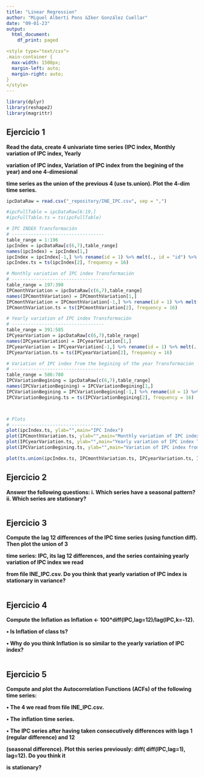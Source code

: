 ```yaml
---
title: "Linear Regression"
author: "Miguel Albertí Pons &Iker González Cuellar"
date: "09-01-23"
output:
  html_document:
    df_print: paged

<style type="text/css">
.main-container {
  max-width: 1500px;
  margin-left: auto;
  margin-right: auto;
}
</style>
---
```


```r
library(dplyr)
library(reshape2)
library(magrittr)
```

## Ejercicio 1

**Read the data, create 4 univariate time series (IPC index, Monthly variation of IPC index, Yearly**

**variation of IPC index, Variation of IPC index from the begining of the year) and one 4-dimesional**

**time series as the union of the previous 4 (use ts.union). Plot the 4-dim time series.**

```r
ipcDataRaw = read.csv("_repository/INE_IPC.csv", sep = ",")

#ipcFullTable = ipcDataRaw[6:19,]
#ipcFullTable.ts = ts(ipcFullTable)

# IPC INDEX Transformación
# ----------------------------------
table_range = 1:196
ipcIndex = ipcDataRaw[c(6,7),table_range]
names(ipcIndex) = ipcIndex[1,]
ipcIndex = ipcIndex[-1,] %>% rename(id = 1) %>% melt(., id = "id") %>% rename(date = 2, index = 3) %>% .[,2:3]
ipcIndex.ts = ts(ipcIndex[2], frequency = 16)

# Monthly variation of IPC index Transformación
# ----------------------------------
table_range = 197:390
IPCmonthVariation = ipcDataRaw[c(6,7),table_range]
names(IPCmonthVariation) = IPCmonthVariation[1,]
IPCmonthVariation = IPCmonthVariation[-1,] %>% rename(id = 1) %>% melt(., id = "id") %>% rename(date = 2, index = 3) %>% .[,2:3]
IPCmonthVariation.ts = ts(IPCmonthVariation[2], frequency = 16)

# Yearly variation of IPC index Transformación
# ----------------------------------
table_range = 391:585
IPCyearVariation = ipcDataRaw[c(6,7),table_range]
names(IPCyearVariation) = IPCyearVariation[1,]
IPCyearVariation = IPCyearVariation[-1,] %>% rename(id = 1) %>% melt(., id = "id") %>% rename(date = 2, index = 3) %>% .[,2:3]
IPCyearVariation.ts = ts(IPCyearVariation[2], frequency = 16)

# Variation of IPC index from the begining of the year Transformación
# ----------------------------------
table_range = 586:780
IPCVariationBegining = ipcDataRaw[c(6,7),table_range]
names(IPCVariationBegining) = IPCVariationBegining[1,]
IPCVariationBegining = IPCVariationBegining[-1,] %>% rename(id = 1) %>% melt(., id = "id") %>% rename(date = 2, index = 3) %>% .[,2:3]
IPCVariationBegining.ts = ts(IPCVariationBegining[2], frequency = 16)



# Plots
# ----------------------------------
plot(ipcIndex.ts, ylab="",main="IPC Index")
plot(IPCmonthVariation.ts, ylab="",main="Monthly variation of IPC index")
plot(IPCyearVariation.ts, ylab="",main="Yearly variation of IPC index Transformación")
plot(IPCVariationBegining.ts, ylab="",main="Variation of IPC index from the begining of the year")

plot(ts.union(ipcIndex.ts, IPCmonthVariation.ts, IPCyearVariation.ts, IPCVariationBegining.ts),  ylab="", main = "", las = 1)
```

## Ejercicio 2

**Answer the following questions: i. Which series have a seasonal pattern? ii. Which series are stationary?**

```r

```

## Ejercicio 3

**Compute the lag 12 differences of the IPC time series (using function diff). Then plot the union of 3**

**time series: IPC, its lag 12 differences, and the series containing yearly variation of IPC index we read**

**from file INE_IPC.csv. Do you think that yearly variation of IPC index is stationary in variance?**

```r

```

## Ejercicio 4

**Compute the Inflation as Inflation \<- 100\*diff(IPC,lag=12)/lag(IPC,k=-12).**

**• Is Inflation of class ts?**

**• Why do you think Inflation is so similar to the yearly variation of IPC index?**

```r

```

## Ejercicio 5

**Compute and plot the Autocorrelation Functions (ACFs) of the following time series:**

**• The 4 we read from file INE_IPC.csv.**

**• The inflation time series.**

**• The IPC series after having taken consecutively differences with lags 1 (regular difference) and 12**

**(seasonal difference). Plot this series previously: diff( diff(IPC,lag=1), lag=12). Do you think it**

**is stationary?**

```r

```
